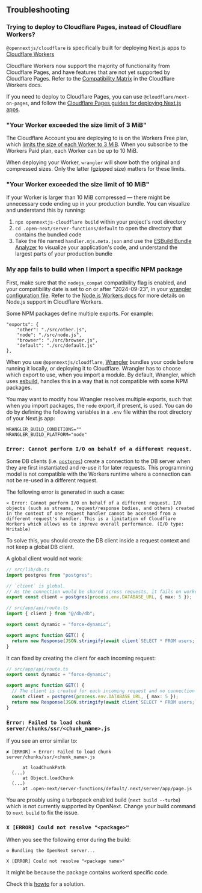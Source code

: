 
## Troubleshooting

### Trying to deploy to Cloudflare Pages, instead of Cloudflare Workers?

`@opennextjs/cloudflare` is specifically built for deploying Next.js apps to [Cloudflare Workers](https://developers.cloudflare.com/workers/)

Cloudflare Workers now support the majority of functionality from Cloudflare Pages, and have features that are not yet supported by Cloudflare Pages. Refer to the [Compatibility Matrix](https://developers.cloudflare.com/workers/static-assets/compatibility-matrix/) in the Cloudflare Workers docs.

If you need to deploy to Cloudflare Pages, you can use `@cloudflare/next-on-pages`, and follow the [Cloudflare Pages guides for deploying Next.js apps](https://developers.cloudflare.com/pages/framework-guides/nextjs/).

### "Your Worker exceeded the size limit of 3 MiB"

The Cloudflare Account you are deploying to is on the Workers Free plan, which [limits the size of each Worker to 3 MiB](https://developers.cloudflare.com/workers/platform/limits/#worker-size). When you subscribe to the Workers Paid plan, each Worker can be up to 10 MiB.

When deploying your Worker, `wrangler` will show both the original and compressed sizes. Only the latter (gzipped size) matters for these limits.

### "Your Worker exceeded the size limit of 10 MiB"

If your Worker is larger than 10 MiB compressed — there might be unnecessary code ending up in your production bundle. You can visualize and understand this by running:

1. `npx opennextjs-cloudflare build` within your project's root directory
2. `cd .open-next/server-functions/default` to open the directory that contains the bundled code
3. Take the file named `handler.mjs.meta.json` and use the [ESBuild Bundle Analyzer](https://esbuild.github.io/analyze/) to visualize your application's code, and understand the largest parts of your production bundle

### My app fails to build when I import a specific NPM package

First, make sure that the `nodejs_compat` compatibility flag is enabled, and your compatibility date is set to on or after "2024-09-23", in your [wrangler configuration file](https://developers.cloudflare.com/workers/wrangler/configuration/).
Refer to the [Node.js Workers docs](https://developers.cloudflare.com/workers/runtime-apis/nodejs/) for more details on Node.js support in Cloudflare Workers.

Some NPM packages define multiple exports. For example:

```
"exports": {
    "other": "./src/other.js",
    "node": "./src/node.js",
    "browser": "./src/browser.js",
    "default": "./src/default.js"
},
```

When you use `@opennextjs/cloudflare`, [Wrangler](https://developers.cloudflare.com/workers/wrangler/) bundles your code before running it locally, or deploying it to Cloudflare. Wrangler has to choose which export to use, when you import a module. By default, Wrangler, which uses [esbuild](https://esbuild.github.io/), handles this in a way that is not compatible with some NPM packages.

You may want to modify how Wrangler resolves multiple exports, such that when you import packages, the `node` export, if present, is used. You can do do by defining the following variables in a `.env` file within the root directory of your Next.js app:

```
WRANGLER_BUILD_CONDITIONS=""
WRANGLER_BUILD_PLATFORM="node"
```

### `Error: Cannot perform I/O on behalf of a different request.`

Some DB clients (i.e. [`postgres`](https://www.npmjs.com/package/postgres)) create a connection to the DB server when they are first instantiated and re-use it for later requests.
This programming model is not compatible with the Workers runtime where a connection can not be re-used in a different request.

The following error is generated in such a case:

```text
⨯ Error: Cannot perform I/O on behalf of a different request. I/O objects (such as streams, request/response bodies, and others) created in the context of one request handler cannot be accessed from a different request's handler. This is a limitation of Cloudflare Workers which allows us to improve overall performance. (I/O type: Writable)
```

To solve this, you should create the DB client inside a request context and not keep a global DB client.

A global client would not work:

```ts
// src/lib/db.ts
import postgres from "postgres";

// `client` is global.
// As the connection would be shared across requests, it fails on worker
export const client = postgres(process.env.DATABASE_URL, { max: 5 });

// src/app/api/route.ts
import { client } from "@/db/db";

export const dynamic = "force-dynamic";

export async function GET() {
  return new Response(JSON.stringify(await client`SELECT * FROM users;`));
}
```

It can fixed by creating the client for each incoming request:

```ts
// src/app/api/route.ts
export const dynamic = "force-dynamic";

export async function GET() {
  // The client is created for each incoming request and no connection is shared across requests
  const client = postgres(process.env.DATABASE_URL, { max: 5 });
  return new Response(JSON.stringify(await client`SELECT * FROM users;`));
}
```

### `Error: Failed to load chunk server/chunks/ssr/<chunk_name>.js`

If you see an error similar to:

```text
✘ [ERROR] ⨯ Error: Failed to load chunk server/chunks/ssr/<chunk_name>.js

      at loadChunkPath
  (...)
      at Object.loadChunk
  (...)
      at .open-next/server-functions/default/.next/server/app/page.js
```

You are proably using a turbopack enabled build (`next build --turbo`) which is not currently supported by OpenNext.
Change your build command to `next build` to fix the issue.

### `X [ERROR] Could not resolve "<package>"`

When you see the following error during the build:

```text
⚙️ Bundling the OpenNext server...

X [ERROR] Could not resolve "<package name>"
```

It might be because the package contains workerd specific code.

Check this [howto](/cloudflare/howtos/workerd) for a solution.
